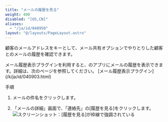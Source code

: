 ```yaml
---
title: "メールの履歴を見る"
weight: 400
disabled: "[US,CN]"
aliases:
  - "/ja/id/040950"
layout: "@/layouts/PageLayout.astro"
---
```




顧客のメールアドレスをキーとして、メール共有オプションでやりとりした顧客とのメールの履歴を確認できます。

<Hint>
メール履歴表示プラグインを利用すると、<Kintone />のアプリにメールの履歴を表示できます。詳細は、次のページを参照してください。  
[メール履歴表示プラグイン](/k/ja/id/040903.html)

</Hint>

<Heading id="m_list_view_m_history_10">手順</Heading>

1. メールの件名をクリックします。

1. 「メールの詳細」画面で、「連絡先」の[履歴を見る]をクリックします。  
    <Img src="/k/kintone/img-ja/m_history_01.png" alt="スクリーンショット：[履歴を見る]が枠線で強調されている" />
